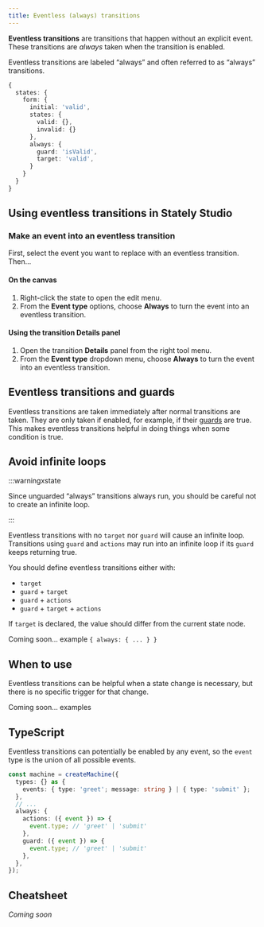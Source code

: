 ```yaml
---
title: Eventless (always) transitions
---
```



**Eventless transitions** are transitions that happen without an explicit event. These transitions are *always* taken when the transition is enabled.

Eventless transitions are labeled “always” and often referred to as “always” transitions.

```ts
{
  states: {
    form: {
      initial: 'valid',
      states: {
        valid: {},
        invalid: {}
      },
      always: {
        guard: 'isValid',
        target: 'valid',
      }
    }
  }
}
```

<SkipDownLink
  text="Jump to learning more about eventless transitions in XState"
  link="#eventless-transitions-and-guards"
/>

## Using eventless transitions in Stately Studio

### Make an event into an eventless transition

First, select the event you want to replace with an eventless transition. Then…

#### On the canvas

1. Right-click the state to open the edit menu.
2. From the **Event type** options, choose **Always** to turn the event into an eventless transition.

#### Using the transition Details panel

1. Open the transition <Info size={18} /> **Details** panel from the right tool menu.
2. From the **Event type** dropdown menu, choose **Always** to turn the event into an eventless transition.

## Eventless transitions and guards

Eventless transitions are taken immediately after normal transitions are taken. They are only taken if enabled, for example, if their [guards](guards.mdx) are true. This makes eventless transitions helpful in doing things when some condition is true.

## Avoid infinite loops

:::warningxstate

Since unguarded “always” transitions always run, you should be careful not to create an infinite loop.

:::

Eventless transitions with no `target` nor `guard` will cause an infinite loop. Transitions using `guard` and `actions` may run into an infinite loop if its `guard` keeps returning true.

You should define eventless transitions either with:

- `target`
- `guard` + `target`
- `guard` + `actions`
- `guard` + `target` + `actions`

If `target` is declared, the value should differ from the current state node.

Coming soon… example `{ always: { ... } }`

## When to use

Eventless transitions can be helpful when a state change is necessary, but there is no specific trigger for that change.

Coming soon… examples

## TypeScript

Eventless transitions can potentially be enabled by any event, so the `event` type is the union of all possible events.

```ts
const machine = createMachine({
  types: {} as {
    events: { type: 'greet'; message: string } | { type: 'submit' };
  },
  // ...
  always: {
    actions: ({ event }) => {
      event.type; // 'greet' | 'submit'
    },
    guard: ({ event }) => {
      event.type; // 'greet' | 'submit'
    },
  },
});
```

## Cheatsheet

_Coming soon_
